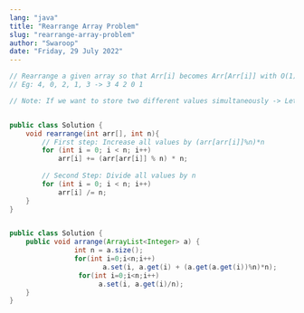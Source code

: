 ```yaml
---
lang: "java"
title: "Rearrange Array Problem"
slug: "rearrange-array-problem"
author: "Swaroop"
date: "Friday, 29 July 2022"
---
```

```java
// Rearrange a given array so that Arr[i] becomes Arr[Arr[i]] with O(1) extra space.
// Eg: 4, 0, 2, 1, 3 -> 3 4 2 0 1 

// Note: If we want to store two different values simultaneously -> Let’s assume 2 elements are a and b, and both the elements are less than n. So if 'a' is incremented by b*n. So the element becomes a + b*n, so when a + b*n is divided by n, then the value is b and a + b*n % n is a.


public class Solution {
	void rearrange(int arr[], int n){
        // First step: Increase all values by (arr[arr[i]]%n)*n
        for (int i = 0; i < n; i++)
            arr[i] += (arr[arr[i]] % n) * n;
 
        // Second Step: Divide all values by n
        for (int i = 0; i < n; i++)
            arr[i] /= n;
    }
}


public class Solution {
	public void arrange(ArrayList<Integer> a) {
                int n = a.size();
                for(int i=0;i<n;i++)
                       a.set(i, a.get(i) + (a.get(a.get(i))%n)*n);
                 for(int i=0;i<n;i++)
                      a.set(i, a.get(i)/n);
	}
}

```